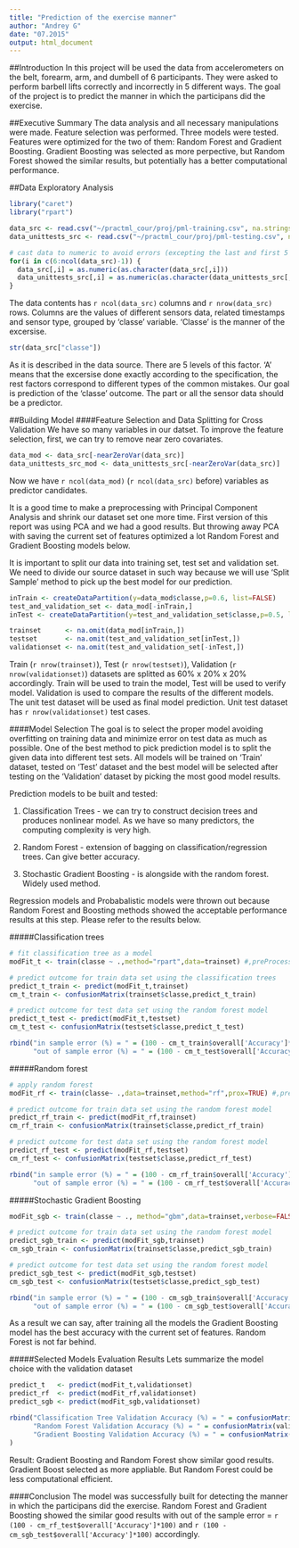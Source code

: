 ```yaml
---
title: "Prediction of the exercise manner"
author: "Andrey G"
date: "07.2015"
output: html_document
---
```


##Introduction
In this project will be used the data from accelerometers on the belt, forearm, arm, and dumbell of 6 participants. They were asked to perform barbell lifts correctly and incorrectly in 5 different ways.
The goal of the project is to predict the manner in which the participans did the exercise.

##Executive Summary
The data analysis and all necessary manipulations were made. Feature selection was performed. Three models were tested. Features were optimized for the two of them: Random Forest and Gradient Boosting. Gradient Boosting was selected as more perpective, but Random Forest showed the similar results, but potentially has a better computational performance.

##Data Exploratory Analysis
```r
library("caret")
library("rpart")
```

```r
data_src <- read.csv("~/practml_cour/proj/pml-training.csv", na.strings=c("NA","","#DIV/0!"))
data_unittests_src <- read.csv("~/practml_cour/proj/pml-testing.csv", na.strings=c("NA","","#DIV/0!")) #dataset, given as a final unit test 

# cast data to numeric to avoid errors (excepting the last and first 5 fields)
for(i in c(6:ncol(data_src)-1)) {
  data_src[,i] = as.numeric(as.character(data_src[,i]))
  data_unittests_src[,i] = as.numeric(as.character(data_unittests_src[,i]))
}
```
The data contents has `r ncol(data_src)` columns and `r nrow(data_src)` rows. Columns are the values of different sensors data, related timestamps and sensor type, grouped by 'classe' variable. 'Classe' is the manner of the excersise. 
```r
str(data_src["classe"])
```
As it is described in the data source. There are 5 levels of this factor. 'A' means that the excersise done exactly according to the specification, the rest factors correspond to different types of the common mistakes.
Our goal is prediction of the 'classe' outcome. The part or all the sensor data should be a predictor.

##Building Model
####Feature Selection and Data Splitting for Cross Validation 
We have so many variables in our datset. 
To improve the feature selection, first, we can try to remove near zero covariates.
```r
data_mod <- data_src[-nearZeroVar(data_src)]
data_unittests_src_mod <- data_unittests_src[-nearZeroVar(data_src)]
```
Now we have `r ncol(data_mod)` (`r ncol(data_src)` before) variables as predictor candidates.

It is a good time to make a preprocessing with Principal Component Analysis and shrink our dataset set one more time. First version of this report was using PCA and we had a good results. But throwing away PCA with saving the current set of features optimized a lot Random Forest and Gradient Boosting models below. 

It is important to split our data into training set, test set and validation set.
We need to divide our source dataset in such way because we will use 'Split Sample' method to pick up the best model for our prediction.
```r
inTrain <- createDataPartition(y=data_mod$classe,p=0.6, list=FALSE) 
test_and_validation_set <- data_mod[-inTrain,]
inTest <- createDataPartition(y=test_and_validation_set$classe,p=0.5, list=FALSE) 

trainset      <- na.omit(data_mod[inTrain,])
testset       <- na.omit(test_and_validation_set[inTest,])
validationset <- na.omit(test_and_validation_set[-inTest,])
```
Train (`r nrow(trainset)`), Test (`r nrow(testset)`), Validation (`r nrow(validationset)`) datasets are splitted as 60% x 20% x 20% accordingly.
Train will be used to train the model, Test will be used to verify model.
Validation is used to compare the results of the different models.
The unit test dataset will be used as final model prediction.
Unit test dataset has `r nrow(validationset)` test cases.

####Model Selection
The goal is to select the proper model avoiding overfitting on training data and minimize error on test data as much as possible.
One of the best method to pick prediction model is to split the given data into different test sets. All models will be trained on 'Train' dataset, tested on 'Test' dataset and the best model will be selected after testing on the 'Validation' dataset by picking the most good model results. 

Prediction models to be built and tested:

1. Classification Trees - we can try to construct decision trees and produces nonlinear model. As we have so many predictors, the computing complexity is very high.

2. Random Forest - extension of bagging on classification/regression trees. Can give better accuracy.

3. Stochastic Gradient Boosting - is alongside with the random forest. Widely used method.

Regression models and Probabalistic models were thrown out because Random Forest and Boosting methods showed the acceptable performance results at this step. Please refer to the results below. 

#####Classification trees
```r
# fit classification tree as a model
modFit_t <- train(classe ~ .,method="rpart",data=trainset) #,preProcess="pca"

# predict outcome for train data set using the classification trees
predict_t_train <- predict(modFit_t,trainset)
cm_t_train <- confusionMatrix(trainset$classe,predict_t_train)

# predict outcome for test data set using the random forest model
predict_t_test <- predict(modFit_t,testset)
cm_t_test <- confusionMatrix(testset$classe,predict_t_test)

rbind("in sample error (%) = " = (100 - cm_t_train$overall['Accuracy']*100),
      "out of sample error (%) = " = (100 - cm_t_test$overall['Accuracy']*100))
```

#####Random forest
```r
# apply random forest
modFit_rf <- train(classe~ .,data=trainset,method="rf",prox=TRUE) #,preProcess="pca" 

# predict outcome for train data set using the random forest model
predict_rf_train <- predict(modFit_rf,trainset)
cm_rf_train <- confusionMatrix(trainset$classe,predict_rf_train)

# predict outcome for test data set using the random forest model
predict_rf_test <- predict(modFit_rf,testset)
cm_rf_test <- confusionMatrix(testset$classe,predict_rf_test)

rbind("in sample error (%) = " = (100 - cm_rf_train$overall['Accuracy']*100),
      "out of sample error (%) = " = (100 - cm_rf_test$overall['Accuracy']*100))
```

#####Stochastic Gradient Boosting
```r
modFit_sgb <- train(classe ~ ., method="gbm",data=trainset,verbose=FALSE)

# predict outcome for train data set using the random forest model
predict_sgb_train <- predict(modFit_sgb,trainset)
cm_sgb_train <- confusionMatrix(trainset$classe,predict_sgb_train)

# predict outcome for test data set using the random forest model
predict_sgb_test <- predict(modFit_sgb,testset)
cm_sgb_test <- confusionMatrix(testset$classe,predict_sgb_test)

rbind("in sample error (%) = " = (100 - cm_sgb_train$overall['Accuracy']*100),
      "out of sample error (%) = " = (100 - cm_sgb_test$overall['Accuracy']*100))
```
As a result we can say, after training all the models the Gradient Boosting model has the best accuracy with the current set of features. Random Forest is not far behind.


#####Selected Models Evaluation Results
Lets summarize the model choice with the validation dataset 
```r
predict_t   <- predict(modFit_t,validationset)
predict_rf  <- predict(modFit_rf,validationset)
predict_sgb <- predict(modFit_sgb,validationset)

rbind("Classification Tree Validation Accuracy (%) = " = confusionMatrix(validationset$classe,predict_t)$overall['Accuracy'],
      "Random Forest Validation Accuracy (%) = " = confusionMatrix(validationset$classe,predict_rf)$overall['Accuracy'],
      "Gradient Boosting Validation Accuracy (%) = " = confusionMatrix(validationset$classe,predict_sgb)$overall['Accuracy']
)
```
Result: Gradient Boosting and Random Forest show similar good results. Gradient Boost selected as more appliable. But Random Forest could be less computational efficient.

####Conclusion
The model was successfully built for detecting the manner in which the participans did the exercise. Random Forest and Gradient Boosting showed the similar good results with out of the sample error = `r (100 - cm_rf_test$overall['Accuracy']*100)` and `r (100 - cm_sgb_test$overall['Accuracy']*100)` accordingly.


